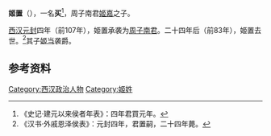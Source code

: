 '''姬置'''（{{bd|？| |前83年| ||catIdx}}），一名'''买'''<ref>《史记·建元以来侯者年表》：四年君買元年。</ref>，周子南君[[姬嘉|姬嘉]]之子。

[[西汉|西汉]][[元封_(西汉)|元封]]四年（前107年），姬置承袭为[[周子南君|周子南君]]。二十四年后（前83年），姬置去世。<ref>《汉书·外戚恩泽侯表》：元封四年，君置嗣，二十四年薨。</ref>其子[[姬当|姬当]]袭爵。
 
==参考资料==
{{reflist}}

[[Category:西汉政治人物|Category:西汉政治人物]]
[[Category:姬姓|Category:姬姓]]